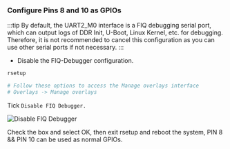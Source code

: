 ### Configure Pins 8 and 10 as GPIOs

:::tip
By default, the UART2_M0 interface is a FIQ debugging serial port, which can output logs of DDR Init, U-Boot, Linux Kernel, etc. for debugging. Therefore, it is not recommended to cancel this configuration as you can use other serial ports if not necessary.
:::

- Disable the FIQ-Debugger configuration.

```bash
rsetup

# Follow these options to access the Manage overlays interface
# Overlays -> Manage overlays
```

Tick `Disable FIQ Debugger.`

![Disable FIQ Debugger](/img/general-tutorial/disable-fiq-debugger.webp)

Check the box and select OK, then exit rsetup and reboot the system, PIN 8 && PIN 10 can be used as normal GPIOs.
